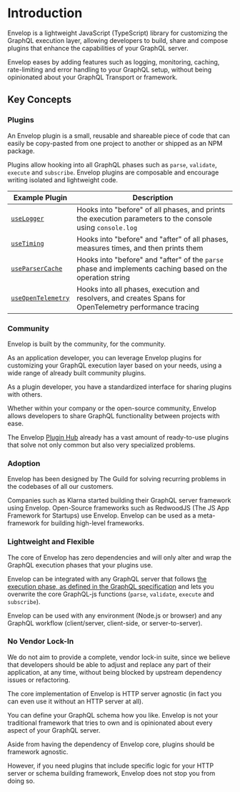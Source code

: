 # Introduction

Envelop is a lightweight JavaScript (TypeScript) library for customizing the GraphQL execution layer, allowing developers to build, share
and compose plugins that enhance the capabilities of your GraphQL server.

Envelop eases by adding features such as logging, monitoring, caching, rate-limiting and error handling to your GraphQL setup, without being opinionated about your GraphQL Transport or framework.

## Key Concepts

### Plugins

An Envelop plugin is a small, reusable and shareable piece of code that can easily be copy-pasted from one project to another or shipped as an NPM package.

Plugins allow hooking into all GraphQL phases such as `parse`, `validate`, `execute` and `subscribe`. Envelop plugins are composable and encourage writing isolated and lightweight code.

| Example Plugin                                    | Description                                                                                               |
| ------------------------------------------------- | --------------------------------------------------------------------------------------------------------- |
| [`useLogger`](/plugins/use-logger)                | Hooks into "before" of all phases, and prints the execution parameters to the console using `console.log` |
| [`useTiming`](/plugins/use-timing)                | Hooks into "before" and "after" of all phases, measures times, and then prints them                       |
| [`useParserCache`](/plugins/use-parser-cache)     | Hooks into "before" and "after" of the `parse` phase and implements caching based on the operation string |
| [`useOpenTelemetry`](/plugins/use-open-telemetry) | Hooks into all phases, execution and resolvers, and creates Spans for OpenTelemetry performance tracing   |

### Community

Envelop is built by the community, for the community.

As an application developer, you can leverage Envelop plugins for customizing your GraphQL execution layer based on your needs, using a wide range of already built community plugins.

As a plugin developer, you have a standardized interface for sharing plugins with others.

Whether within your company or the open-source community, Envelop allows developers to share GraphQL functionality between projects with ease.

The Envelop [Plugin Hub](/plugins) already has a vast amount of ready-to-use plugins that solve not only common but also very specialized problems.

### Adoption

Envelop has been designed by The Guild for solving recurring problems in the codebases of all our customers.

Companies such as Klarna started building their GraphQL server framework using Envelop. Open-Source frameworks such as RedwoodJS (The JS App Framework for Startups) use Envelop. Envelop can be used as a meta-framework for building high-level frameworks.

### Lightweight and Flexible

The core of Envelop has zero dependencies and will only alter and wrap the GraphQL execution phases that your plugins use.

Envelop can be integrated with any GraphQL server that follows [the execution phase, as defined in the GraphQL specification](https://spec.graphql.org/June2018/#sec-Executing-Requests) and lets you overwrite the core GraphQL-js functions (`parse`, `validate`, `execute` and `subscribe`).

Envelop can be used with any environment (Node.js or browser) and any GraphQL workflow (client/server, client-side, or server-to-server).

### No Vendor Lock-In

We do not aim to provide a complete, vendor lock-in suite, since we believe that developers should be able to adjust and replace any part of their application, at any time, without being blocked by upstream dependency issues or refactoring.

The core implementation of Envelop is HTTP server agnostic (in fact you can even use it without an HTTP server at all).

You can define your GraphQL schema how you like. Envelop is not your traditional framework that tries to own and is opinionated about every aspect of your GraphQL server.

Aside from having the dependency of Envelop core, plugins should be framework agnostic.

However, if you need plugins that include specific logic for your HTTP server or schema building framework, Envelop does not stop you from doing so.
